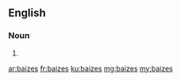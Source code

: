 ==English==

===Noun===
{{head|en}}

# {{plural of|baize}}

[[ar:baizes]]
[[fr:baizes]]
[[ku:baizes]]
[[mg:baizes]]
[[my:baizes]]